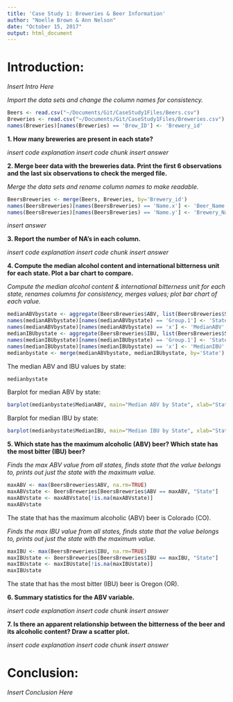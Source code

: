 ```yaml
---
title: 'Case Study 1: Breweries & Beer Information'
author: "Noelle Brown & Ann Nelson"
date: "October 15, 2017"
output: html_document
---
```

# Introduction:

*Insert Intro Here*

*Import the data sets and change the column names for consistency.*
```r
Beers <- read.csv("~/Documents/Git/CaseStudy1Files/Beers.csv")
Breweries <- read.csv("~/Documents/Git/CaseStudy1Files/Breweries.csv")
names(Breweries)[names(Breweries) == 'Brew_ID'] <- 'Brewery_id'
```

**1. How many breweries are present in each state?**

*insert code explanation*
*insert code chunk*
*insert answer*

**2. Merge beer data with the breweries data. Print the first 6 observations and the last six observations to check the merged file.**

*Merge the data sets and rename column names to make readable.*
```r
BeersBreweries <- merge(Beers, Breweries, by='Brewery_id')
names(BeersBreweries)[names(BeersBreweries) == 'Name.x'] <- 'Beer_Name'
names(BeersBreweries)[names(BeersBreweries) == 'Name.y'] <- 'Brewery_Name'
```
*insert answer*

**3. Report the number of NA's in each column.**

*insert code explanation*
*insert code chunk*
*insert answer*

**4. Compute the median alcohol content and international bitterness unit for each state. Plot a bar chart to compare.**

*Compute the median alcohol content & international bitterness unit for each state, renames columns for consistency, merges values; plot bar chart of each value.*
```r
medianABVbystate <- aggregate(BeersBreweries$ABV, list(BeersBreweries$State), median, na.rm=TRUE)
names(medianABVbystate)[names(medianABVbystate) == 'Group.1'] <- 'State'
names(medianABVbystate)[names(medianABVbystate) == 'x'] <- 'MedianABV'
medianIBUbystate <- aggregate(BeersBreweries$IBU, list(BeersBreweries$State), median, na.rm=TRUE)
names(medianIBUbystate)[names(medianIBUbystate) == 'Group.1'] <- 'State'
names(medianIBUbystate)[names(medianIBUbystate) == 'x'] <- 'MedianIBU'
medianbystate <- merge(medianABVbystate, medianIBUbystate, by='State')
```
The median ABV and IBU values by state:
```r
medianbystate
```
Barplot for median ABV by state:
```r
barplot(medianbystate$MedianABV, main="Median ABV by State", xlab="State", ylab="ABV", col="darkblue", names.arg=medianbystate$State, las=2)
```
Barplot for median IBU by state:
```r
barplot(medianbystate$MedianIBU, main="Median IBU by State", xlab="State", ylab="IBU", col="red", names.arg=medianbystate$State, las=2)
```

**5. Which state has the maximum alcoholic (ABV) beer? Which state has the most bitter (IBU) beer?**

*Finds the max ABV value from all states, finds state that the value belongs to, prints out just the state with the maximum value.*
```r
maxABV <- max(BeersBreweries$ABV, na.rm=TRUE)
maxABVstate <- BeersBreweries[BeersBreweries$ABV == maxABV, "State"]
maxABVstate <- maxABVstate[!is.na(maxABVstate)]
maxABVstate
```
The state that has the maximum alcoholic (ABV) beer is Colorado (CO).

*Finds the max IBU value from all states, finds state that the value belongs to, prints out just the state with the maximum value.*
```r
maxIBU <- max(BeersBreweries$IBU, na.rm=TRUE)
maxIBUstate <- BeersBreweries[BeersBreweries$IBU == maxIBU, "State"]
maxIBUstate <- maxIBUstate[!is.na(maxIBUstate)]
maxIBUstate
```
The state that has the most bitter (IBU) beer is Oregon (OR).

**6. Summary statistics for the ABV variable.**

*insert code explanation*
*insert code chunk*
*insert answer*

**7. Is there an apparent relationship between the bitterness of the beer and its alcoholic content? Draw a scatter plot.**

*insert code explanation*
*insert code chunk*
*insert answer*

# Conclusion:

*Insert Conclusion Here*
